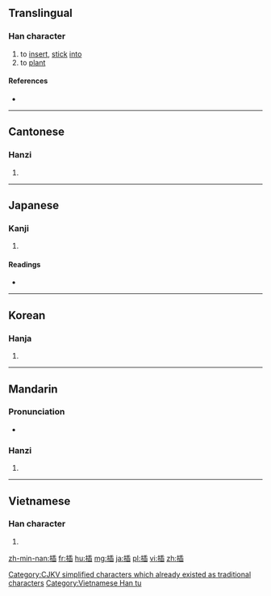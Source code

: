 {{xsee|[[挿]]|[[扱]]''' (different character in Japan)''' }}

==Translingual==
{{ja-forms|[[挿]]|插|插}}
===Han character===
{{Han char|rn=64|rad=手|as=09|sn=12|four=5207<sub>7</sub>|canj=手竹十X (QHJX)|ids=⿰[[扌]][[臿]]}}

# to [[insert]], [[stick]] [[into]]
# to [[plant]]

====References====
* {{Han ref|kx=0441.240|dkj=12346|dj=0792.190|hdz=31918.050|uh=63D2|ud=25554|bh=B4A1|bd=46241}}

----

==Cantonese==

===Hanzi===
{{yue-hanzi|jyut=[[caap3]]|y=chaap3}}

# {{defn|lang=yue|sort=手09}}

----

==Japanese==

===Kanji===
{{ja-kanji|grade=|rs=手09}}

# {{defn|lang=ja|sort=手09}}

====Readings====
* {{ja-readings|on=[[そう]] (sō)|kun=[[さす]] (sasu), [[にない]] (ninai), [[とる]] (toru)}}

----

==Korean==

===Hanja===
{{ko-hanja|hangeul=[[삽]]|eumhun=|rv=sap|mr=sap|y=sap}}

# {{defn|lang=ko|sort=手09}}

[[Category:CJKV simplified characters which already existed as traditional characters]]

----

==Mandarin==

===Pronunciation===
* {{audio|Zh-cha.ogg|Audio|lang=cmn}}

===Hanzi===
{{cmn-hanzi|pin=[[chā]] ([[cha1]])|wg=ch'a<sup>1</sup>}}

# {{defn|lang=cmn|sort=手09}}

----

==Vietnamese==

===Han character===
{{vi-readings|rs=手09| hanviet = [[chắp]], [[khắp]], [[sắp]], [[tháp]], [[xấp]], [[xếp]], [[sáp]], [[thạo]], [[tráp]], [[xép]], [[xẹp]]}}

# {{defn|lang=vi|sort=手09}}

[[Category:Vietnamese Han tu]]

[[zh-min-nan:插]]
[[fr:插]]
[[hu:插]]
[[mg:插]]
[[ja:插]]
[[pl:插]]
[[vi:插]]
[[zh:插]]